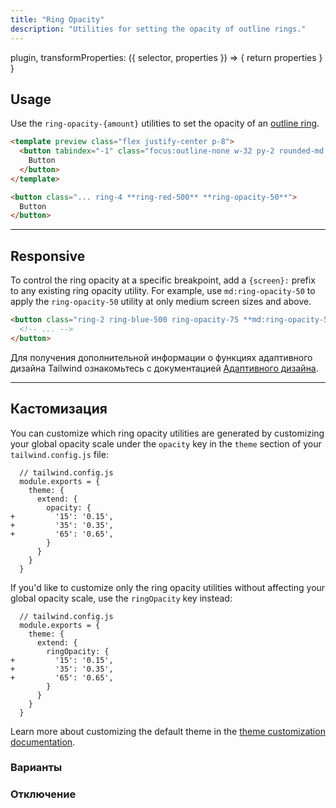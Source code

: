 ```yaml
---
title: "Ring Opacity"
description: "Utilities for setting the opacity of outline rings."
---
```



  plugin,
  transformProperties: ({ selector, properties }) => {
    return properties
  }
}


## Usage

Use the `ring-opacity-{amount}` utilities to set the opacity of an [outline ring](/docs/ring-width).

```html rose
<template preview class="flex justify-center p-8">
  <button tabindex="-1" class="focus:outline-none w-32 py-2 rounded-md font-semibold text-white bg-red-500 ring-4 ring-red-500 ring-opacity-50">
    Button
  </button>
</template>

<button class="... ring-4 **ring-red-500** **ring-opacity-50**">
  Button
</button>
```

---

## Responsive

To control the ring opacity at a specific breakpoint, add a `{screen}:` prefix to any existing ring opacity utility. For example, use `md:ring-opacity-50` to apply the `ring-opacity-50` utility at only medium screen sizes and above.

```html
<button class="ring-2 ring-blue-500 ring-opacity-75 **md:ring-opacity-50**">
  <!-- ... -->
</button>
```

Для получения дополнительной информации о функциях адаптивного дизайна Tailwind ознакомьтесь с документацией [Адаптивного дизайна](/docs/responsive-design).

---

## Кастомизация

You can customize which ring opacity utilities are generated by customizing your global opacity scale under the `opacity` key in the `theme` section of your `tailwind.config.js` file:

```diff-js
  // tailwind.config.js
  module.exports = {
    theme: {
      extend: {
        opacity: {
+         '15': '0.15',
+         '35': '0.35',
+         '65': '0.65',
        }
      }
    }
  }
```

If you'd like to customize only the ring opacity utilities without affecting your global opacity scale, use the `ringOpacity` key instead:

```diff-js
  // tailwind.config.js
  module.exports = {
    theme: {
      extend: {
        ringOpacity: {
+         '15': '0.15',
+         '35': '0.35',
+         '65': '0.65',
        }
      }
    }
  }
```

Learn more about customizing the default theme in the [theme customization documentation](/docs/theme#customizing-the-default-theme).

### Варианты

<Variants plugin="ringOpacity" />

### Отключение

<Disabling plugin="ringOpacity" />
